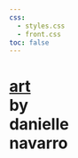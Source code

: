 ```yaml
---
css: 
  - styles.css
  - front.css
toc: false
---
```


::: {.banner}

<h1><a href="/gallery/">art</a><br>by<br>danielle<br>navarro</h1>

:::

<!-- Mastodon verification -->
<a rel="me" style="display:none" href="https://fosstodon.org/@djnavarro">Hidden link used to verify my account on fosstodon.org</a> 
<a rel="me" style="display:none" href="https://genart.social/@djnavarro">Hidden link used to verify my account on genart.social</a>

